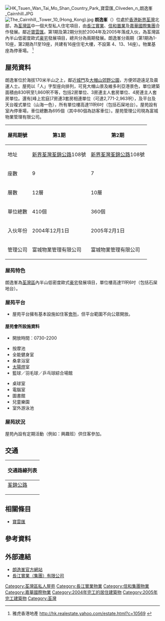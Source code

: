 {{不是|逸峯}}
{{Coord|22.38489|114.10950|display=title}}
{{Infobox_housinghk 
| name = The Cairnhill <br> 朗逸峯
| logo = [[File:Cairnhill.gif|200px]]	
| photo = Cairnhill Phase 1.jpg
| phototitle = 朗逸峯1期
| address = {{HK}}[[新界|新界]][[荃灣|荃灣]][[荃錦公路|荃錦公路]]108號
| developer = [[長江實業|長江實業]]、[[信和置業|信和置業]]、[[嘉華國際集團|嘉華國際集團]]
| use = 住宅	
| blocknumber = 16座住宅大廈	
| floornumber = 11-12層	
| yearofcompletion = 共分2期落成，2004年及2005年
| facilities = 按摩池、健身室、桑拿浴室、[[太陽燈|太陽燈]]室、綜合場館、桌球室、電腦室、圖書館、兒童樂園及游泳池
| former = 山地	
| website = [http://www.cairnhill.com.hk 朗逸峯主頁]
}}

[[File:HK_Tsuen_Wan_Tai_Mo_Shan_Country_Park_寶雲匯_Cliveden_n_朗逸峯_Cairnhill.JPG|thumb]]
[[File:The_Cairnhill,_Tower_10_(Hong_Kong).jpg|thumb]]
'''朗逸峯'''（{{lang-en|'''The Cairnhill'''}}）位處於[[香港|香港]][[新界|新界]][[荃灣|荃灣]]北部，為[[荃灣區|荃灣區]]中一個大型私人住宅項目，由[[長江實業|長江實業]]、[[信和置業|信和置業]]及[[嘉華國際集團|嘉華國際集團]]合作發展。鄰近[[寶雲匯|寶雲匯]]。第1期及第2期分別於2004年及2005年落成入伙，為荃灣區內半山低密度歐式[[豪宅|豪宅]]發展項目，總共分為兩期發展。朗逸峯分兩期（第1期為1-10座，第2期為11至19座，共建有16座住宅大樓，不設第 4、13、14座）。物業基座為停車場。
<ref>雅虎香港地產 [http://hk.realestate.yahoo.com/estate.html?c=10569 http://hk.realestate.yahoo.com/estate.html?c=10569] {{Wayback|url=http://hk.realestate.yahoo.com/estate.html?c=10569 |date=20070815190602 }}</ref>

==屋苑資料==
朗逸峯位於海拔170米半山之上，鄰近[[城門郊野公園|城門]]及[[大帽山郊野公園|大帽山郊野公園]]，方便郊遊遠足及晨運人士。屋苑以「人」字型座向排列，可見大帽山景及維多利亞港景色，單位建築面積由830呎至1,860呎不等，包括2房單位、3房連主人套房單位、4房連主人套房單位。還有[峰上宏庭]7房連3套房相連單位（可達2,771-2,963呎），及平台及天台複式單位（山海一色），所有單位樓高達11呎6吋（包括石屎地台）。屋苑設有室內停車場，車位總數為695個（其中80個為訪客車位）。屋苑管理公司現為富城物業管理有限公司。

{| class="wikitable" style="text-align:center;"
! 屋苑期號 !! 第1期 !! 第2期 
|-
| 地址 
| [[新界|新界]][[荃灣|荃灣]][[荃錦公路|荃錦公路]]108號
| [[新界|新界]][[荃灣|荃灣]][[荃錦公路|荃錦公路]]108號
|- 
| 座數 
| 9
| 7
|- 
| 層數 
| 12層
| 10層
|-
| 單位總數 
| 410個
| 360個
|-
| 入伙年份 
| 2004年12月1日
| 2005年2月1日
|-
| 管理公司 
| 富城物業管理有限公司
| 富城物業管理有限公司
|}

===屋苑特色===
朗逸峯為[[荃灣區|荃灣區]]內半山低密度歐式[[豪宅|豪宅]]發展項目，單位樓高達11呎6吋（包括石屎地台）。

===屋苑平台===
*屋苑平台擁有基本設施如住客[[會所|會所]]，但平台範圍不向公眾開放。

====屋苑會所設施資料====
*開放時間：0730-2200

{{col-begin}}{{col-2}}
*按摩池
*全能健身室
*桑拿浴室
*[[太陽燈|太陽燈]]室
*籃球／羽毛球／乒乓球綜合場館
{{col-2}}
*桌球室
*電腦室
*圖書館
*兒童樂園
*室外游泳池
{{col-end}}

===屋苑狀況===
屋苑內設有定期活動（例如：興趣班）供住客參加。

==交通==
{| class="mw-collapsible mw-collapsed wikitable" style="background:white; margin: 0 auto; width: auto;" 
! 交通路線列表
|-
|
;[[荃錦公路|荃錦公路]]
{{九龍新界巴士簡單列表|51}}
{{新界專線小巴簡單列表|80}}
{{新界居民巴士簡單列表|NR333}}
|}

==相關條目==
*[[寶雲匯|寶雲匯]]

==參考資料==
{{Reflist}}

==外部連結==
*[http://www.cairnhill.com.hk 朗逸峯官方網站] {{Wayback|url=http://www.cairnhill.com.hk/ |date=20210121164429 }}
*[https://web.archive.org/web/20080705131645/http://www.ckh.com.hk/big5/media/2003/20030609b.htm 長江實業（集團）有限公司]

{{長江集團}}{{信和置業}}{{嘉華集團}}

[[Category:荃灣區私人屋苑|Category:荃灣區私人屋苑]]
[[Category:長江實業物業|Category:長江實業物業]]
[[Category:信和集團物業|Category:信和集團物業]]
[[Category:嘉華國際物業|Category:嘉華國際物業]]
[[Category:2004年完工的居住建築物|Category:2004年完工的居住建築物]]
[[Category:2005年完工建築物|Category:2005年完工建築物]]
[[Category:荃灣|Category:荃灣]]